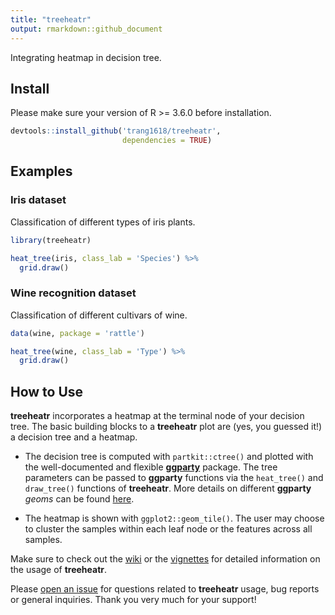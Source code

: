 ```yaml
---
title: "treeheatr"
output: rmarkdown::github_document
---
```


Integrating heatmap in decision tree.

## Install 

Please make sure your version of R >= 3.6.0 before installation.

```r
devtools::install_github('trang1618/treeheatr',
                         dependencies = TRUE)
```

## Examples

### Iris dataset

Classification of different types of iris plants.

```r
library(treeheatr)

heat_tree(iris, class_lab = 'Species') %>% 
  grid.draw()
```

### Wine recognition dataset

Classification of different cultivars of wine.

```r
data(wine, package = 'rattle')

heat_tree(wine, class_lab = 'Type') %>% 
  grid.draw()
```


## How to Use

**treeheatr** incorporates a heatmap at the terminal node of your decision tree.
The basic building blocks to a **treeheatr** plot are (yes, you guessed it!) a decision tree and a heatmap.

* The decision tree is computed with `partkit::ctree()` and plotted with the well-documented and flexible [**ggparty**](https://cran.r-project.org/web/packages/ggparty/index.html) package.
The tree parameters can be passed to **ggparty** functions via the `heat_tree()` and `draw_tree()` functions of **treeheatr**.
More details on different **ggparty** *geoms* can be found [here](https://github.com/martin-borkovec/ggparty).

* The heatmap is shown with `ggplot2::geom_tile()`.
The user may choose to cluster the samples within each leaf node or the features across all samples.

Make sure to check out the [wiki](https://github.com/trang1618/treeheatr/wiki) or the [vignettes](https://github.com/trang1618/treeheatr/vignettes) for detailed information on the usage of **treeheatr**.  

Please [open an issue](https://github.com/trang1618/treeheatr/issues/new) for questions related to **treeheatr** usage, bug reports or general inquiries.
Thank you very much for your support!

